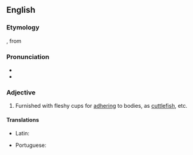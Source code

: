 ==English==

===Etymology===
{{etyl|la|en}} {{m|la|acetabuliferosa}}, from {{m|la|acetablum||little cup}} {{suffix|en||ferous}}

===Pronunciation===
* {{IPA|/ˌæsɪtæbjuːˈlɪfəɹʊs/|lang=en}}
* {{audio|en-us-acetabuliferous.ogg|Audio (US)|lang=en}}

===Adjective===
{{en-adj|-}}

# Furnished with fleshy cups for [[adhering]] to bodies, as [[cuttlefish]], etc.

====Translations====
{{trans-top|furnished with fleshy cups}}
* Latin: {{t|la|acetabuliferosa}}
{{trans-mid}}
* Portuguese: {{t|pt|acetabulífero}}
{{trans-bottom}}